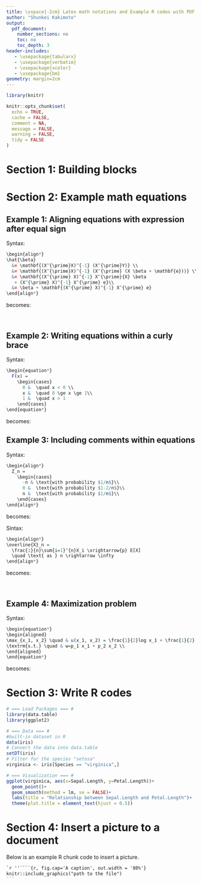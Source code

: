 ```yaml
---
title: \vspace{-2cm} Latex math notations and Example R codes with PDF output
author: "Shunkei Kakimoto"
output:
  pdf_document:
    number_sections: no
    toc: no
    toc_depth: 3
header-includes:
   - \usepackage{tabularx}    
   - \usepackage{verbatim}    
   - \usepackage{xcolor}    
   - \usepackage{bm}
geometry: margin=2cm
---
```



```r
library(knitr)

knitr::opts_chunk$set(
  echo = TRUE,
  cache = FALSE,
  comment = NA,
  message = FALSE,
  warning = FALSE,
  tidy = FALSE
)
```

 
# Section 1: Building blocks

\newsavebox{\pmat}
\savebox{\pmat}{$\displaystyle\begin{pmatrix}
1 & 2 & 3 \\
4 & 5 & 6 \\
\end{pmatrix}$} 

\newsavebox{\pmatcode}
\begin{SaveVerbatim}{pmatcode}
\begin{pmatrix}
  1 & 2 & 3 \\
  4 & 5 & 6 \\
\end{pmatrix}
\end{SaveVerbatim}

\newsavebox{\bmat}
\savebox{\bmat}{$\displaystyle\begin{bmatrix}
\beta_0 \\
\beta_1 \\
\beta_2 \\
\end{bmatrix}$}

\begin{SaveVerbatim}{bmatcode}
\begin{bmatrix}
  \beta_0 \\
  \beta_1 \\
  \beta_2 \\
\end{bmatrix}
\end{SaveVerbatim}

<!-- \begin{center} -->
\renewcommand\arraystretch{2}
<!-- \hspace*{-0.4in} -->
\begin{tabular}{|>{$\displaystyle}l<{$}|l|>{\footnotesize}>{\raggedright\arraybackslash}p{3in}|}
\omit\,\textbf{Goal}&\omit \textbf{\,How to get it}\hfill &\omit\textbf{\,Notes} \\
\hline
\alpha, \beta, \omega, \Omega &
\begin{BVerbatim}
\alpha, \beta, \omega, \Omega 
\end{BVerbatim}
& Spell names of Greek letters. \\
\hline
\bar X, \hat\beta, \tilde\beta &
\begin{BVerbatim}
\bar X, \hat\beta, \tilde\beta
\end{BVerbatim}
& Can't do stats without $\bar X$. Can't do econometrics without $\hat\beta$! \\
\hline 
\mathbf{X}, \boldsymbol{\beta} &
\begin{BVerbatim}
\mathbf{X}, \boldsymbol{\beta}
\end{BVerbatim}
& Bold math symbols. To make Latin-letters bold, you can use
\begin{BVerbatim} 
\boldsymbol
\end{BVerbatim}
 from "bm" package:
\begin{BVerbatim} 
\usepackage{bm} 
\end{BVerbatim}
\\
\hline 
\sigma^2 &
\begin{BVerbatim}
\sigma^2 
\end{BVerbatim}
& Superscripts. \\
\hline
\sim &
\begin{BVerbatim}
\sim
\end{BVerbatim}
& For example, $X \sim N(0, 1)$\\
\hline
\succ, \succsim&
\begin{BVerbatim}
\succ, \succsim
\end{BVerbatim}
& Preference relations in micro\\
\hline
\xrightarrow{p}, \xrightarrow{d}&
\begin{BVerbatim}
\xrightarrow{p}, \xrightarrow{d}
\end{BVerbatim}
& Convergence in probability, and convergence in distribution \\
\hline
\ge, \leq, >, <&
\begin{BVerbatim}
\ge, \leq, >, <
\end{BVerbatim}
& Inequality \\
\hline
X_i, \sigma_{ij} & \begin{BVerbatim}
X_i, \sigma_{ij} 
\end{BVerbatim}
& Subscripts. When a sub(super)script has more than one symbol, like the $ij$, braces around it are needed to say where the sub(super)script ends. \\
\hline
\sum_{i=1}^n X_i  & \begin{BVerbatim}
\sum_{i=1}^n X_i 
\end{BVerbatim}
& Summation.   \\
\hline
\prod_{i=1}^n X_i  & \begin{BVerbatim}
\prod_{i=1}^n X_i 
\end{BVerbatim}
& Products.\\
\hline
\int_{x=-\infty}^\infty x\,dx  & \begin{BVerbatim}
\int_{x=-\infty}^\infty x\,dx
\end{BVerbatim}
& Integrals. \\
\hline
\frac{1}{1-\beta}  & \begin{BVerbatim}
\frac{1}{1 - \beta}
\end{BVerbatim}
& Fractions. Braces enclose numerator and denominator. \\
\hline 
\frac{\partial f(x,y)}{\partial x} & \begin{BVerbatim}
\frac{\partial f(x,y)}{\partial x} 
\end{BVerbatim} 
& Partial derivative. \\
\hline
\log(x), \exp(x)  & \begin{BVerbatim}
\log(x), \exp(x) 
\end{BVerbatim}
& Named functions. Looks better if you don't omit the \verb|\|.\\
\hline
\sqrt{V+1}  & \begin{BVerbatim}
\sqrt{V+1} 
\end{BVerbatim}
& Square root.\\
\hline
\usebox{\pmat} &
 \BUseVerbatim[baseline=c]{pmatcode} & Matrices.\rule[-0.25in]{0pt}{0.6in}\\
\hline 
\usebox{\bmat} & \BUseVerbatim[baseline=c]{bmatcode} & Matrices.\rule[-0.33in]{0pt}{0.8in}\\
\hline
\end{tabular}
<!-- \enlargethispage{0.25in} -->

\newpage

# Section 2: Example math equations
## Example 1: Aligning equations with expression after equal sign
Syntax:
```r
\begin{align*}
\hat{\beta} 
  &= \mathbf{(X^{\prime}X)^{-1} (X^{\prime}Y)} \\
  &= \mathbf{(X^{\prime}X)^{-1} (X^{\prime} (X \beta + \mathbf{e}))} \\
  &= \mathbf{(X^{\prime} X)^{-1} X^{\prime}{X} \beta 
   + (X^{\prime} X)^{-1} X^{\prime} e}\\ 
  &= \beta + \mathbf{(X^{\prime} X)^{-1} X^{\prime} e}
\end{align*}
````
becomes:
\begin{align*}
\hat{\beta} 
  &= \mathbf{(X^{\prime}X)^{-1} (X^{\prime}Y)} \\
  &= \mathbf{(X^{\prime}X)^{-1} (X^{\prime} (X \beta + \mathbf{e}))} \\
  &= \mathbf{(X^{\prime} X)^{-1} X^{\prime}{X} \beta 
   + (X^{\prime} X)^{-1} X^{\prime} e}\\ 
  &= \beta + \mathbf{(X^{\prime} X)^{-1} X^{\prime} e}
\end{align*}



\

## Example 2: Writing equations within a curly brace
Syntax:
```r
\begin{equation*}
  F(x) =
    \begin{cases}
      0 &  \quad x < 0 \\
      x &  \quad 0 \ge x \ge 1\\
      1 &  \quad x > 1
    \end{cases}       
\end{equation*}
```
becomes:
\begin{equation*}
  F(x) =
    \begin{cases}
      0 & x < 0 \\
      x & 0 \ge x \ge 1\\
      1 & x > 1
    \end{cases}   
\end{equation*}

\newpage

## Example 3: Including comments within equations
Syntax:
```r
\begin{align*}
  Z_n =
    \begin{cases}
      -n & \text{with probability $1/n$}\\
      0 &  \text{with probability $1-2/n$}\\
      n &  \text{with probability $1/n$}\\
    \end{cases}       
\end{align*}
```
becomes:
\begin{equation*}
  Z_n =
    \begin{cases}
      -n & \text{with probability $1/n$}\\
      0 &  \text{with probability $1-2/n$}\\
      n &  \text{with probability $1/n$}\\
    \end{cases}       
\end{equation*}

Sintax:
```r
\begin{align*}
\overline{X}_n = 
  \frac{1}{n}\sum{i=1}^{n}X_i \xrightarrow{p} E[X] 
  \quad \text{ as } n \rightarrow \infty
\end{align*}
```
becomes:
\begin{align*}
\overline{X}_n = \frac{1}{n}\sum_{i=1}^{n}X_i \xrightarrow{p} E[X] \quad \text{ as } n \rightarrow \infty
\end{align*}

\

## Example 4: Maximization problem
Syntax:
```r
\begin{equation*}
\begin{aligned}
\max_{x_1, x_2} \quad & u(x_1, x_2) = \frac{1}{2}log x_1 + \frac{1}{2} log x_2 \\
\textrm{s.t.} \quad & w=p_1 x_1 + p_2 x_2 \\
\end{aligned}
\end{equation*}
```
becomes:
\begin{equation*}
\begin{aligned}
\max_{x_1, x_2} \quad & u(x_1, x_2) = \frac{1}{2}log x_1 + \frac{1}{2} log x_2 \\
\textrm{s.t.} \quad & w=p_1 x_1 + p_2 x_2 \\
\end{aligned}
\end{equation*}

\newpage 

# Section 3: Write R codes

```r
# === Load Packages === #
library(data.table)
library(ggplot2)

# === Data === #
#built-in dataset in R
data(iris) 
# Convert the data into data.table
setDT(iris)
# Filter for the species "setosa" 
virginica <- iris[Species == "virginica",]
```

```r
# === Visualization === #
ggplot(virginica, aes(x=Sepal.Length, y=Petal.Length))+
  geom_point()+
  geom_smooth(method = lm, se = FALSE)+
  labs(title = "Relationship between Sepal.Length and Petal.Length")+
  theme(plot.title = element_text(hjust = 0.5))
```


# Section 4: Insert a picture to a document
Below is an example R chunk code to insert a picture. 
````markdown
`r ''````{r, fig.cap='A caption', out.width = '80%'}
knitr::include_graphics("path to the file")
```
````